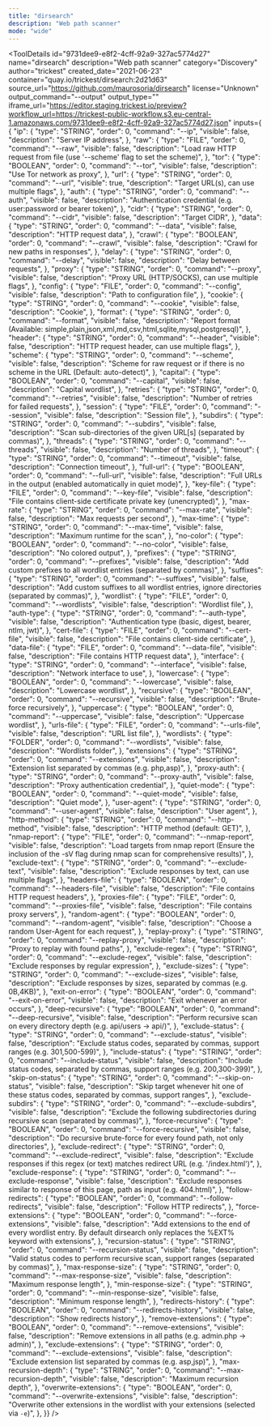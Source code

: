 ```yaml
---
title: "dirsearch"
description: "Web path scanner"
mode: "wide"
---
```



<ToolDetails
  id="9731dee9-e8f2-4cff-92a9-327ac5774d27"
  name="dirsearch"
  description="Web path scanner"
  category="Discovery"
  author="trickest"
  created_date="2021-06-23"
  container="quay.io/trickest/dirsearch:2d21d63"
  source_url="https://github.com/maurosoria/dirsearch"
  license="Unknown"
  output_command="--output"
  output_type=""
  iframe_url="https://editor.staging.trickest.io/preview?workflow_url=https://trickest-public-workflow.s3.eu-central-1.amazonaws.com/9731dee9-e8f2-4cff-92a9-327ac5774d27.json"
  inputs={ {
  "ip": {
    "type": "STRING",
    "order": 0,
    "command": "--ip",
    "visible": false,
    "description": "Server IP address",
  },
  "raw": {
    "type": "FILE",
    "order": 0,
    "command": "--raw",
    "visible": false,
    "description": "Load raw HTTP request from file (use '--scheme' flag to set the scheme)",
  },
  "tor": {
    "type": "BOOLEAN",
    "order": 0,
    "command": "--tor",
    "visible": false,
    "description": "Use Tor network as proxy",
  },
  "url": {
    "type": "STRING",
    "order": 0,
    "command": "--url",
    "visible": true,
    "description": "Target URL(s), can use multiple flags",
  },
  "auth": {
    "type": "STRING",
    "order": 0,
    "command": "--auth",
    "visible": false,
    "description": "Authentication credential (e.g. user:password or bearer token)",
  },
  "cidr": {
    "type": "STRING",
    "order": 0,
    "command": "--cidr",
    "visible": false,
    "description": "Target CIDR",
  },
  "data": {
    "type": "STRING",
    "order": 0,
    "command": "--data",
    "visible": false,
    "description": "HTTP request data",
  },
  "crawl": {
    "type": "BOOLEAN",
    "order": 0,
    "command": "--crawl",
    "visible": false,
    "description": "Crawl for new paths in responses",
  },
  "delay": {
    "type": "STRING",
    "order": 0,
    "command": "--delay",
    "visible": false,
    "description": "Delay between requests",
  },
  "proxy": {
    "type": "STRING",
    "order": 0,
    "command": "--proxy",
    "visible": false,
    "description": "Proxy URL (HTTP/SOCKS), can use multiple flags",
  },
  "config": {
    "type": "FILE",
    "order": 0,
    "command": "--config",
    "visible": false,
    "description": "Path to configuration file",
  },
  "cookie": {
    "type": "STRING",
    "order": 0,
    "command": "--cookie",
    "visible": false,
    "description": "Cookie",
  },
  "format": {
    "type": "STRING",
    "order": 0,
    "command": "--format",
    "visible": false,
    "description": "Report format (Available: simple,plain,json,xml,md,csv,html,sqlite,mysql,postgresql)",
  },
  "header": {
    "type": "STRING",
    "order": 0,
    "command": "--header",
    "visible": false,
    "description": "HTTP request header, can use multiple flags",
  },
  "scheme": {
    "type": "STRING",
    "order": 0,
    "command": "--scheme",
    "visible": false,
    "description": "Scheme for raw request or if there is no scheme in the URL (Default: auto-detect)",
  },
  "capital": {
    "type": "BOOLEAN",
    "order": 0,
    "command": "--capital",
    "visible": false,
    "description": "Capital wordlist",
  },
  "retries": {
    "type": "STRING",
    "order": 0,
    "command": "--retries",
    "visible": false,
    "description": "Number of retries for failed requests",
  },
  "session": {
    "type": "FILE",
    "order": 0,
    "command": "--session",
    "visible": false,
    "description": "Session file",
  },
  "subdirs": {
    "type": "STRING",
    "order": 0,
    "command": "--subdirs",
    "visible": false,
    "description": "Scan sub-directories of the given URL[s] (separated by commas)",
  },
  "threads": {
    "type": "STRING",
    "order": 0,
    "command": "--threads",
    "visible": false,
    "description": "Number of threads",
  },
  "timeout": {
    "type": "STRING",
    "order": 0,
    "command": "--timeout",
    "visible": false,
    "description": "Connection timeout",
  },
  "full-url": {
    "type": "BOOLEAN",
    "order": 0,
    "command": "--full-url",
    "visible": false,
    "description": "Full URLs in the output (enabled automatically in quiet mode)",
  },
  "key-file": {
    "type": "FILE",
    "order": 0,
    "command": "--key-file",
    "visible": false,
    "description": "File contains client-side certificate private key (unencrypted)",
  },
  "max-rate": {
    "type": "STRING",
    "order": 0,
    "command": "--max-rate",
    "visible": false,
    "description": "Max requests per second",
  },
  "max-time": {
    "type": "STRING",
    "order": 0,
    "command": "--max-time",
    "visible": false,
    "description": "Maximum runtime for the scan",
  },
  "no-color": {
    "type": "BOOLEAN",
    "order": 0,
    "command": "--no-color",
    "visible": false,
    "description": "No colored output",
  },
  "prefixes": {
    "type": "STRING",
    "order": 0,
    "command": "--prefixes",
    "visible": false,
    "description": "Add custom prefixes to all wordlist entries (separated by commas)",
  },
  "suffixes": {
    "type": "STRING",
    "order": 0,
    "command": "--suffixes",
    "visible": false,
    "description": "Add custom suffixes to all wordlist entries, ignore directories (separated by commas)",
  },
  "wordlist": {
    "type": "FILE",
    "order": 0,
    "command": "--wordlists",
    "visible": false,
    "description": "Wordlist file",
  },
  "auth-type": {
    "type": "STRING",
    "order": 0,
    "command": "--auth-type",
    "visible": false,
    "description": "Authentication type (basic, digest, bearer, ntlm, jwt)",
  },
  "cert-file": {
    "type": "FILE",
    "order": 0,
    "command": "--cert-file",
    "visible": false,
    "description": "File contains client-side certificate",
  },
  "data-file": {
    "type": "FILE",
    "order": 0,
    "command": "--data-file",
    "visible": false,
    "description": "File contains HTTP request data",
  },
  "interface": {
    "type": "STRING",
    "order": 0,
    "command": "--interface",
    "visible": false,
    "description": "Network interface to use",
  },
  "lowercase": {
    "type": "BOOLEAN",
    "order": 0,
    "command": "--lowercase",
    "visible": false,
    "description": "Lowercase wordlist",
  },
  "recursive": {
    "type": "BOOLEAN",
    "order": 0,
    "command": "--recursive",
    "visible": false,
    "description": "Brute-force recursively",
  },
  "uppercase": {
    "type": "BOOLEAN",
    "order": 0,
    "command": "--uppercase",
    "visible": false,
    "description": "Uppercase wordlist",
  },
  "urls-file": {
    "type": "FILE",
    "order": 0,
    "command": "--urls-file",
    "visible": false,
    "description": "URL list file",
  },
  "wordlists": {
    "type": "FOLDER",
    "order": 0,
    "command": "--wordlists",
    "visible": false,
    "description": "Wordlists folder",
  },
  "extensions": {
    "type": "STRING",
    "order": 0,
    "command": "--extensions",
    "visible": false,
    "description": "Extension list separated by commas (e.g. php,asp)",
  },
  "proxy-auth": {
    "type": "STRING",
    "order": 0,
    "command": "--proxy-auth",
    "visible": false,
    "description": "Proxy authentication credential",
  },
  "quiet-mode": {
    "type": "BOOLEAN",
    "order": 0,
    "command": "--quiet-mode",
    "visible": false,
    "description": "Quiet mode",
  },
  "user-agent": {
    "type": "STRING",
    "order": 0,
    "command": "--user-agent",
    "visible": false,
    "description": "User agent",
  },
  "http-method": {
    "type": "STRING",
    "order": 0,
    "command": "--http-method",
    "visible": false,
    "description": "HTTP method (default: GET)",
  },
  "nmap-report": {
    "type": "FILE",
    "order": 0,
    "command": "--nmap-report",
    "visible": false,
    "description": "Load targets from nmap report (Ensure the inclusion of the -sV flag during nmap scan for comprehensive results)",
  },
  "exclude-text": {
    "type": "STRING",
    "order": 0,
    "command": "--exclude-text",
    "visible": false,
    "description": "Exclude responses by text, can use multiple flags",
  },
  "headers-file": {
    "type": "BOOLEAN",
    "order": 0,
    "command": "--headers-file",
    "visible": false,
    "description": "File contains HTTP request headers",
  },
  "proxies-file": {
    "type": "FILE",
    "order": 0,
    "command": "--proxies-file",
    "visible": false,
    "description": "File contains proxy servers",
  },
  "random-agent": {
    "type": "BOOLEAN",
    "order": 0,
    "command": "--random-agent",
    "visible": false,
    "description": "Choose a random User-Agent for each request",
  },
  "replay-proxy": {
    "type": "STRING",
    "order": 0,
    "command": "--replay-proxy",
    "visible": false,
    "description": "Proxy to replay with found paths",
  },
  "exclude-regex": {
    "type": "STRING",
    "order": 0,
    "command": "--exclude-regex",
    "visible": false,
    "description": "Exclude responses by regular expression",
  },
  "exclude-sizes": {
    "type": "STRING",
    "order": 0,
    "command": "--exclude-sizes",
    "visible": false,
    "description": "Exclude responses by sizes, separated by commas (e.g. 0B,4KB)",
  },
  "exit-on-error": {
    "type": "BOOLEAN",
    "order": 0,
    "command": "--exit-on-error",
    "visible": false,
    "description": "Exit whenever an error occurs",
  },
  "deep-recursive": {
    "type": "BOOLEAN",
    "order": 0,
    "command": "--deep-recursive",
    "visible": false,
    "description": "Perform recursive scan on every directory depth (e.g. api/users -> api/)",
  },
  "exclude-status": {
    "type": "STRING",
    "order": 0,
    "command": "--exclude-status",
    "visible": false,
    "description": "Exclude status codes, separated by commas, support ranges (e.g. 301,500-599)",
  },
  "include-status": {
    "type": "STRING",
    "order": 0,
    "command": "--include-status",
    "visible": false,
    "description": "Include status codes, separated by commas, support ranges (e.g. 200,300-399)",
  },
  "skip-on-status": {
    "type": "STRING",
    "order": 0,
    "command": "--skip-on-status",
    "visible": false,
    "description": "Skip target whenever hit one of these status codes, separated by commas, support ranges",
  },
  "exclude-subdirs": {
    "type": "STRING",
    "order": 0,
    "command": "--exclude-subdirs",
    "visible": false,
    "description": "Exclude the following subdirectories during recursive scan (separated by commas)",
  },
  "force-recursive": {
    "type": "BOOLEAN",
    "order": 0,
    "command": "--force-recursive",
    "visible": false,
    "description": "Do recursive brute-force for every found path, not only directories",
  },
  "exclude-redirect": {
    "type": "STRING",
    "order": 0,
    "command": "--exclude-redirect",
    "visible": false,
    "description": "Exclude responses if this regex (or text) matches redirect URL (e.g. '/index.html')",
  },
  "exclude-response": {
    "type": "STRING",
    "order": 0,
    "command": "--exclude-response",
    "visible": false,
    "description": "Exclude responses similar to response of this page, path as input (e.g. 404.html)",
  },
  "follow-redirects": {
    "type": "BOOLEAN",
    "order": 0,
    "command": "--follow-redirects",
    "visible": false,
    "description": "Follow HTTP redirects",
  },
  "force-extensions": {
    "type": "BOOLEAN",
    "order": 0,
    "command": "--force-extensions",
    "visible": false,
    "description": "Add extensions to the end of every wordlist entry. By default dirsearch only replaces the %EXT% keyword with extensions",
  },
  "recursion-status": {
    "type": "STRING",
    "order": 0,
    "command": "--recursion-status",
    "visible": false,
    "description": "Valid status codes to perform recursive scan, support ranges (separated by commas)",
  },
  "max-response-size": {
    "type": "STRING",
    "order": 0,
    "command": "--max-response-size",
    "visible": false,
    "description": "Maximum response length",
  },
  "min-response-size": {
    "type": "STRING",
    "order": 0,
    "command": "--min-response-size",
    "visible": false,
    "description": "Minimum response length",
  },
  "redirects-history": {
    "type": "BOOLEAN",
    "order": 0,
    "command": "--redirects-history",
    "visible": false,
    "description": "Show redirects history",
  },
  "remove-extensions": {
    "type": "BOOLEAN",
    "order": 0,
    "command": "--remove-extensions",
    "visible": false,
    "description": "Remove extensions in all paths (e.g. admin.php -> admin)",
  },
  "exclude-extensions": {
    "type": "STRING",
    "order": 0,
    "command": "--exclude-extensions",
    "visible": false,
    "description": "Exclude extension list separated by commas (e.g. asp,jsp)",
  },
  "max-recursion-depth": {
    "type": "STRING",
    "order": 0,
    "command": "--max-recursion-depth",
    "visible": false,
    "description": "Maximum recursion depth",
  },
  "overwrite-extensions": {
    "type": "BOOLEAN",
    "order": 0,
    "command": "--overwrite-extensions",
    "visible": false,
    "description": "Overwrite other extensions in the wordlist with your extensions (selected via `-e`)",
  },
}}
/>